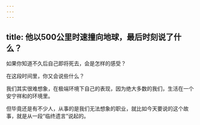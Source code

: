 ```yaml
---
---
---
```

title: 他以500公里时速撞向地球，最后时刻说了什么？
---




如果你知道不久后自己即将死去，会是怎样的感受？

在这段时间里，你又会说些什么？

我们其实很难想象，在极端环境下自己的表现，因为绝大多数的我们，生活在一个安宁祥和的环境里。

但毕竟还是有不少人，从事的是我们无法想象的职业，就比如今天要说的这个故事，就是从一段“临终遗言”说起的。